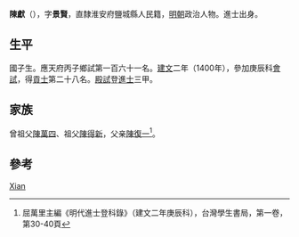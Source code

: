 {{Otheruses|other=名为陈献的其他人物|陳獻略}}

'''陳獻'''（{{bd|1368年||？}}），字'''景賢'''，直隸淮安府鹽城縣人民籍，[[明朝|明朝]]政治人物。進士出身。

== 生平 ==
國子生。應天府丙子鄉試第一百六十一名。[[建文|建文]]二年（1400年），參加庚辰科[[會試|會試]]，得[[貢士|貢士]]第二十八名。[[殿試|殿試]]登[[進士|進士]]三甲。

== 家族 ==
曾祖父[[陳萬四|陳萬四]]、祖父[[陳得新|陳得新]]，父亲[[陳復一|陳復一]]<ref>屈萬里主編《明代進士登科錄》（建文二年庚辰科），台灣學生書局，第一卷，第30-40頁</ref>。

==參考==
{{reflist}}

{{建文二年庚辰科殿試金榜}}

{{Authority control}}

{{DEFAULTSORT:}}
[[Category:陈姓|Xian]]


{{明朝人物小作品}}